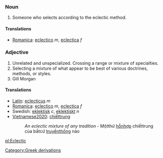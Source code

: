 ===Noun===
#Someone who selects according to the eclectic method.

====Translations====
*[[Romanica]]: [[eclectico]] ''m'', [[eclectica]] ''f''

===Adjective===

#Unrelated and unspecialized. Crossing a range or mixture of specialties.
#Selecting a mixture of what appear to be best of various doctrines, methods, or styles.
#Gill Morgan
====Translations====
*[[Latin]]: [[eclecticus]] ''m''
*[[Romanica]]: [[eclectico]] ''m'', [[eclectica]] ''f''
*Swedish: [[eklektisk]] ''c'', [[eklektiskt]] ''n''
*[[Vietnamese2020]]: [[chiếttrung]]
*:''An eclectic mixture of any tradition'' - Mộtthứ [[hỗnhợp]] chiếttrung của bấtcứ [[truyềnthống]] nào 
[[pl:Eclectic]]
[[Category:Greek derivations]]